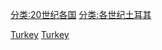 [[分类:20世纪各国|分类:20世纪各国]]
[[分类:各世纪土耳其|分类:各世纪土耳其]]
[[Category:20世紀亞洲|Turkey]]
[[Category:20世紀歐洲|Turkey]]